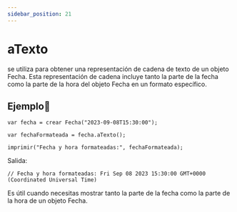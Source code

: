 ```yaml
---
sidebar_position: 21
---
```



# aTexto
se utiliza para obtener una representación de cadena de texto de un objeto Fecha. Esta representación de cadena incluye tanto la parte de la fecha como la parte de la hora del objeto Fecha en un formato específico.

## Ejemplo📝

```dummy
var fecha = crear Fecha("2023-09-08T15:30:00");

var fechaFormateada = fecha.aTexto();

imprimir("Fecha y hora formateadas:", fechaFormateada);
```
Salida:

```dummy
// Fecha y hora formateadas: Fri Sep 08 2023 15:30:00 GMT+0000 (Coordinated Universal Time)
```
Es útil cuando necesitas mostrar tanto la parte de la fecha como la parte de la hora de un objeto Fecha.
